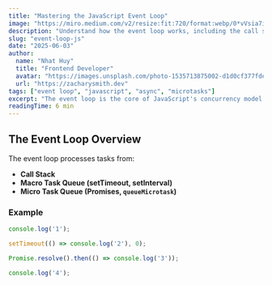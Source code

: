 ```yaml
---
title: "Mastering the JavaScript Event Loop"
image: "https://miro.medium.com/v2/resize:fit:720/format:webp/0*vVsia7i4DvG_uGik.png"
description: "Understand how the event loop works, including the call stack, task queue, and microtasks."
slug: "event-loop-js"
date: "2025-06-03"
author:
  name: "Nhat Huy"
  title: "Frontend Developer"
  avatar: "https://images.unsplash.com/photo-1535713875002-d1d0cf377fde?w=500&auto=format&fit=crop&q=60&ixlib=rb-4.1.0&ixid=M3wxMjA3fDB8MHxzZWFyY2h8Mnx8YXZhdGFyfGVufDB8fDB8fHww"
  url: "https://zacharysmith.dev"
tags: ["event loop", "javascript", "async", "microtasks"]
excerpt: "The event loop is the core of JavaScript's concurrency model. Learn how it handles tasks and async code."
readingTime: 6 min
---
```


## The Event Loop Overview

The event loop processes tasks from:

- **Call Stack**
- **Macro Task Queue (setTimeout, setInterval)**
- **Micro Task Queue (Promises, `queueMicrotask`)**

### Example

```js
console.log('1');

setTimeout(() => console.log('2'), 0);

Promise.resolve().then(() => console.log('3'));

console.log('4');